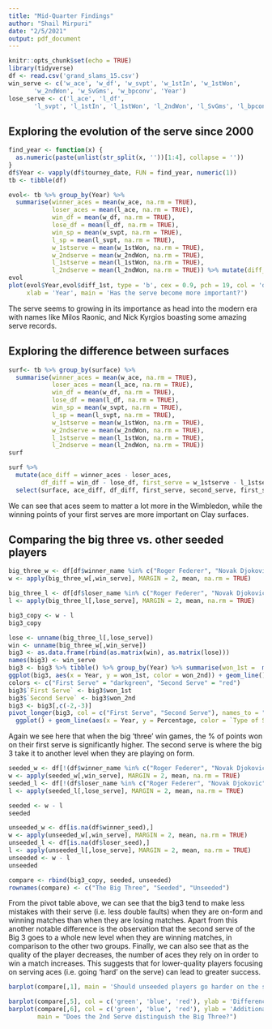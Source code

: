 ```yaml
---
title: "Mid-Quarter Findings"
author: "Shail Mirpuri"
date: "2/5/2021"
output: pdf_document
---
```


```r
knitr::opts_chunk$set(echo = TRUE)
library(tidyverse)
df <- read.csv('grand_slams_15.csv')
win_serve <- c('w_ace', 'w_df', 'w_svpt', 'w_1stIn', 'w_1stWon',
       'w_2ndWon', 'w_SvGms', 'w_bpconv', 'Year')
lose_serve <- c('l_ace', 'l_df',
       'l_svpt', 'l_1stIn', 'l_1stWon', 'l_2ndWon', 'l_SvGms', 'l_bpconv', 'Year')
```

## Exploring the evolution of the serve since 2000


```r
find_year <- function(x) {
  as.numeric(paste(unlist(str_split(x, ''))[1:4], collapse = ''))
}
df$Year <- vapply(df$tourney_date, FUN = find_year, numeric(1))
tb <- tibble(df)

evol<- tb %>% group_by(Year) %>% 
  summarise(winner_aces = mean(w_ace, na.rm = TRUE),
            loser_aces = mean(l_ace, na.rm = TRUE),
            win_df = mean(w_df, na.rm = TRUE),
            lose_df = mean(l_df, na.rm = TRUE),
            win_sp = mean(w_svpt, na.rm = TRUE),
            l_sp = mean(l_svpt, na.rm = TRUE), 
            w_1stserve = mean(w_1stWon, na.rm = TRUE),
            w_2ndserve = mean(w_2ndWon, na.rm = TRUE), 
            l_1stserve = mean(l_1stWon, na.rm = TRUE),
            l_2ndserve = mean(l_2ndWon, na.rm = TRUE)) %>% mutate(diff_1st = w_1stserve - l_1stserve,diff_2nd = w_2ndserve - l_2ndserve )
evol
plot(evol$Year,evol$diff_1st, type = 'b', cex = 0.9, pch = 19, col = 'darkgreen', ylab = 'Differential of % points won on the 1st serve',
     xlab = 'Year', main = 'Has the serve become more important?')
```

The serve seems to growing in its importance as head into the modern era with names like Milos Raonic, and Nick Kyrgios boasting some amazing serve records. 

## Exploring the difference between surfaces


```r
surf<- tb %>% group_by(surface) %>% 
  summarise(winner_aces = mean(w_ace, na.rm = TRUE),
            loser_aces = mean(l_ace, na.rm = TRUE),
            win_df = mean(w_df, na.rm = TRUE),
            lose_df = mean(l_df, na.rm = TRUE),
            win_sp = mean(w_svpt, na.rm = TRUE),
            l_sp = mean(l_svpt, na.rm = TRUE), 
            w_1stserve = mean(w_1stWon, na.rm = TRUE),
            w_2ndserve = mean(w_2ndWon, na.rm = TRUE),
            l_1stserve = mean(l_1stWon, na.rm = TRUE),
            l_2ndserve = mean(l_2ndWon, na.rm = TRUE))
surf

surf %>% 
  mutate(ace_diff = winner_aces - loser_aces,
         df_diff = win_df - lose_df, first_serve = w_1stserve - l_1stserve, second_serve = w_2ndserve - l_2ndserve) %>% mutate(first_second_serve_diff = first_serve - second_serve) %>% 
  select(surface, ace_diff, df_diff, first_serve, second_serve, first_second_serve_diff)
```

We can see that aces seem to matter a lot more in the Wimbledon, while the winning points of your first serves are more important on Clay surfaces. 

## Comparing the big three vs. other seeded players

```r
big_three_w <- df[df$winner_name %in% c("Roger Federer", "Novak Djokovic", "Rafael Nadal"),]
w <- apply(big_three_w[,win_serve], MARGIN = 2, mean, na.rm = TRUE)

big_three_l <- df[df$loser_name %in% c("Roger Federer", "Novak Djokovic", "Rafael Nadal"),]
l <- apply(big_three_l[,lose_serve], MARGIN = 2, mean, na.rm = TRUE)

big3_copy <- w - l
big3_copy
```


```r
lose <- unname(big_three_l[,lose_serve])
win <- unname(big_three_w[,win_serve])
big3 <- as.data.frame(rbind(as.matrix(win), as.matrix(lose)))
names(big3) <- win_serve
big3 <- big3 %>% tibble() %>% group_by(Year) %>% summarise(won_1st =  mean(w_1stWon), won_2nd =  mean(w_2ndWon))
ggplot(big3, aes(x = Year, y = won_1st, color = won_2nd)) + geom_line() + scale_color_gradient(low = 'red', high = 'green') + labs(y = 'Average percentage (%) points won on the serve', title = 'Evolution of the Big Three\'s Serves Through Their Careers' )+ theme_bw()
colors <- c("First Serve" = "darkgreen", "Second Serve" = "red")
big3$`First Serve` <- big3$won_1st
big3$`Second Serve` <- big3$won_2nd
big3 <- big3[,c(-2,-3)] 
pivot_longer(big3, col = c("First Serve", "Second Serve"), names_to = "Type of Serve", values_to = "Percentage") %>% 
  ggplot() + geom_line(aes(x = Year, y = Percentage, color = `Type of Serve`)) + labs(y = 'Average percentage (%) points won on the serve', title = 'Evolution of the Big Three\'s Serves Through Their Careers', color = "Legend" )+ scale_colour_manual(values=c("darkgreen","red"))+ theme_bw()  
```




Again we see here that when the big 'three' win games, the % of points won on their first serve is significantly higher. The second serve is where the big 3 take it to another level when they are playing on form. 

```r
seeded_w <- df[!(df$winner_name %in% c("Roger Federer", "Novak Djokovic", "Rafael Nadal")) & !is.na(df$winner_seed),]
w <- apply(seeded_w[,win_serve], MARGIN = 2, mean, na.rm = TRUE)
seeded_l <- df[!(df$loser_name %in% c("Roger Federer", "Novak Djokovic", "Rafael Nadal")) & !is.na(df$loser_seed),]
l <- apply(seeded_l[,lose_serve], MARGIN = 2, mean, na.rm = TRUE)

seeded <- w - l
seeded
```

```r
unseeded_w <- df[is.na(df$winner_seed),]
w <- apply(unseeded_w[,win_serve], MARGIN = 2, mean, na.rm = TRUE)
unseeded_l <- df[is.na(df$loser_seed),]
l <- apply(unseeded_l[,lose_serve], MARGIN = 2, mean, na.rm = TRUE)
unseeded <- w - l
unseeded
```

```r
compare <- rbind(big3_copy, seeded, unseeded)
rownames(compare) <- c("The Big Three", "Seeded", "Unseeded")
```


From the pivot table above, we can see that the big3 tend to make less mistakes with their serve (i.e. less double faults) when they are on-form and winning matches than when they are losing matches. Apart from this another notable difference is the observation that the second serve of the Big 3 goes to a whole new level when they are winning matches, in comparison to the other two groups. Finally, we can also see that as the quality of the player decreases, the number of aces they rely on in order to win a match increases. This suggests that for lower-quality players focusing on serving aces (i.e. going 'hard' on the serve) can lead to greater success. 

```r
barplot(compare[,1], main = 'Should unseeded players go harder on the serve?', ylab = 'Difference in Average Aces When Winning vs. Losing', col = c('green', 'blue', 'red'))
```



```r
barplot(compare[,5], col = c('green', 'blue', 'red'), ylab = 'Difference in % of 1st Serve Won')
barplot(compare[,6], col = c('green', 'blue', 'red'), ylab = 'Additional % of 2nd Serve Won When Winning',
        main = "Does the 2nd Serve distinguish the Big Three?")
```